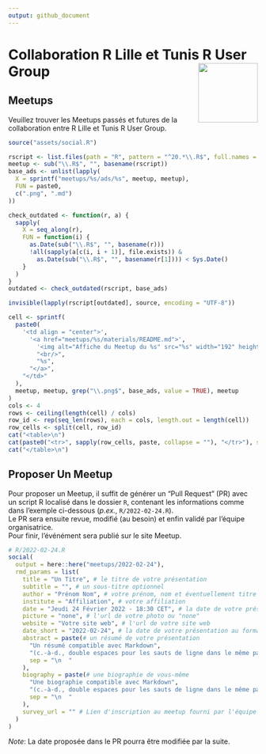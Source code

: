 ```yaml
---
output: github_document
---
```


# Collaboration R Lille et Tunis R User Group <img src="assets/rlille_tunis.svg" align="right" width="120" />

<!-- badges: start -->
<!-- [![License](https://img.shields.io/github/license/Tunis-R-User-Group/Lille-Tunis-Meetups)](LICENSE) -->
<!-- badges: end -->

## Meetups

Veuillez trouver les Meetups passés et futures de la collaboration entre R Lille et Tunis R User Group.

```r
source("assets/social.R")

rscript <- list.files(path = "R", pattern = "^20.*\\.R$", full.names = TRUE)
meetup <- sub("\\.R$", "", basename(rscript))
base_ads <- unlist(lapply(
  X = sprintf("meetups/%s/ads/%s", meetup, meetup),
  FUN = paste0,
  c(".png", ".md")
))

check_outdated <- function(r, a) {
  sapply(
    X = seq_along(r),
    FUN = function(i) {
      as.Date(sub("\\.R$", "", basename(r)))
      !all(sapply(a[c(i, i + 1)], file.exists)) &
        as.Date(sub("\\.R$", "", basename(r[1]))) < Sys.Date()
    }
  )
}
outdated <- check_outdated(rscript, base_ads)

invisible(lapply(rscript[outdated], source, encoding = "UTF-8"))
```

```r
cell <- sprintf(
  paste0(
    '<td align = "center">',
      '<a href="meetups/%s/materials/README.md">',
        '<img alt="Affiche du Meetup du %s" src="%s" width="192" height="108" />',
        "<br/>",
        "%s",
      "</a>",
    "</td>"
  ),
  meetup, meetup, grep("\\.png$", base_ads, value = TRUE), meetup
)
cols <- 4
rows <- ceiling(length(cell) / cols)
row_id <- rep(seq_len(rows), each = cols, length.out = length(cell))
row_cells <- split(cell, row_id)
cat("<table>\n")
cat(paste0("<tr>", sapply(row_cells, paste, collapse = ""), "</tr>"), sep = "")
cat("</table>\n")
```

## Proposer Un Meetup

Pour proposer un Meetup, il suffit de générer un "Pull Request" (PR) avec un script R localisé dans le dossier `R`,
contenant les informations comme dans l'exemple ci-dessous (*p.ex.*, `R/2022-02-24.R`).  
Le PR sera ensuite revue, modifié (au besoin) et enfin validé par l'équipe organisatrice.  
Pour finir, l'événément sera publié sur le site Meetup.

```r
# R/2022-02-24.R
social(
  output = here::here("meetups/2022-02-24"),
  rmd_params = list(
    title = "Un Titre", # le titre de votre présentation
    subtitle = "", # un sous-titre optionnel
    author = "Prénom Nom", # votre prénom, nom et éventuellement titre
    institute = "Affiliation", # votre affiliation
    date = "Jeudi 24 Février 2022 - 18:30 CET", # la date de votre présentation
    picture = "none", # l'url de votre photo ou "none"
    website = "Votre site web", # l'url de votre site web
    date_short = "2022-02-24", # la date de votre présentation au format YYYY-MM-DD
    abstract = paste(# un résumé de votre présentation
      "Un résumé compatible avec Markdown",
      "(c.-à-d., double espaces pour les sauts de ligne dans le même paragraphe, etc.)",
      sep = "\n  "
    ),
    biography = paste(# une biographie de vous-même
      "Une biographie compatible avec Markdown",
      "(c.-à-d., double espaces pour les sauts de ligne dans le même paragraphe, etc.)",
      sep = "\n  "
    ),
    survey_url = "" # Lien d'inscription au meetup fourni par l'équipe organisatrice
  )
)
```

*Note*: La date proposée dans le PR pourra être modifiée par la suite.

